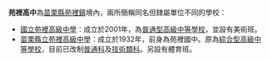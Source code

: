'''苑裡高中'''為[[苗栗縣|苗栗縣]][[苑裡鎮|苑裡鎮]]境內，兩所簡稱同名但隸屬單位不同的學校：

*[[國立苑裡高級中學|國立苑裡高級中學]]：成立於2001年，為[[普通型高級中等學校|普通型高級中等學校]]，並設有美術班。
*[[苗栗縣立苑裡高級中學|苗栗縣立苑裡高級中學]]：成立於1932年，前身為苑裡國中。原為[[綜合型高級中等學校|綜合型高級中等學校]]，目前已改制[[普通科|普通科]]及[[技術型高級中等學校|技術類科]]。另設有體育班。

{{消歧義|CAT=四字教育機構消歧義}}